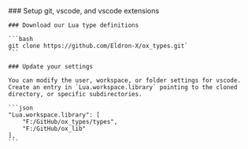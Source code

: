 
<Steps>
    ### Setup git, vscode, and vscode extensions

    ### Download our Lua type definitions

    ```bash
    git clone https://github.com/Eldron-X/ox_types.git`
    ```

    ### Update your settings

    You can modify the user, workspace, or folder settings for vscode.  
    Create an entry in `Lua.workspace.library` pointing to the cloned directory, or specific subdirectories.

    ```json
    "Lua.workspace.library": [
        "F:/GitHub/ox_types/types",
        "F:/GitHub/ox_lib"
    ],
    ```

</Steps>

